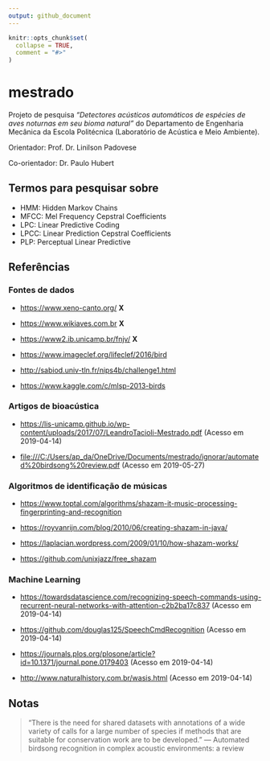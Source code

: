 ```yaml
---
output: github_document
---
```


<!-- README.md is generated from README.Rmd. Please edit that file -->

```r
knitr::opts_chunk$set(
  collapse = TRUE,
  comment = "#>"
)
```
# mestrado

Projeto de pesquisa *"Detectores acústicos automáticos de espécies de aves noturnas em seu bioma natural"* do Departamento de Engenharia Mecânica da Escola Politécnica (Laboratório de Acústica e Meio Ambiente).

Orientador: Prof. Dr. Linilson Padovese

Co-orientador: Dr. Paulo Hubert

## Termos para pesquisar sobre

- HMM: Hidden Markov Chains
- MFCC: Mel Frequency Cepstral Coefficients
- LPC: Linear Predictive Coding
- LPCC: Linear Prediction Cepstral Coefficients
- PLP: Perceptual Linear Predictive


## Referências

### Fontes de dados

- [https://www.xeno-canto.org/](https://www.xeno-canto.org/) **X**

- [https://www.wikiaves.com.br](https://www.wikiaves.com.br) **X**

- [https://www2.ib.unicamp.br/fnjv/](https://www2.ib.unicamp.br/fnjv/) **X**

- [https://www.imageclef.org/lifeclef/2016/bird](https://www.imageclef.org/lifeclef/2016/bird)

- [http://sabiod.univ-tln.fr/nips4b/challenge1.html](http://sabiod.univ-tln.fr/nips4b/challenge1.html)

- [https://www.kaggle.com/c/mlsp-2013-birds](https://www.kaggle.com/c/mlsp-2013-birds)

### Artigos de bioacústica

- [https://lis-unicamp.github.io/wp-content/uploads/2017/07/LeandroTacioli-Mestrado.pdf](https://lis-unicamp.github.io/wp-content/uploads/2017/07/LeandroTacioli-Mestrado.pdf) (Acesso em 2019-04-14)

- [file:///C:/Users/ap_da/OneDrive/Documents/mestrado/ignorar/automated%20birdsong%20review.pdf](file:///C:/Users/ap_da/OneDrive/Documents/mestrado/ignorar/automated%20birdsong%20review.pdf) (Acesso em 2019-05-27)

### Algoritmos de identificação de músicas

- [https://www.toptal.com/algorithms/shazam-it-music-processing-fingerprinting-and-recognition](https://www.toptal.com/algorithms/shazam-it-music-processing-fingerprinting-and-recognition)

- [https://royvanrijn.com/blog/2010/06/creating-shazam-in-java/](https://royvanrijn.com/blog/2010/06/creating-shazam-in-java/)

- [https://laplacian.wordpress.com/2009/01/10/how-shazam-works/](https://laplacian.wordpress.com/2009/01/10/how-shazam-works/)

- [https://github.com/unixjazz/free_shazam](https://github.com/unixjazz/free_shazam)

### Machine Learning

- [https://towardsdatascience.com/recognizing-speech-commands-using-recurrent-neural-networks-with-attention-c2b2ba17c837](https://towardsdatascience.com/recognizing-speech-commands-using-recurrent-neural-networks-with-attention-c2b2ba17c837) (Acesso em 2019-04-14)

- [https://github.com/douglas125/SpeechCmdRecognition](https://github.com/douglas125/SpeechCmdRecognition) (Acesso em 2019-04-14)

- [https://journals.plos.org/plosone/article?id=10.1371/journal.pone.0179403](https://journals.plos.org/plosone/article?id=10.1371/journal.pone.0179403) (Acesso em 2019-04-14)

- [http://www.naturalhistory.com.br/wasis.html](http://www.naturalhistory.com.br/wasis.html) (Acesso em 2019-04-14)






## Notas

> "There is the need for shared datasets with annotations of a wide variety of calls for a large number of species if methods that are suitable for conservation work are to be developed."
> --- Automated birdsong recognition in complex acoustic environments: a review